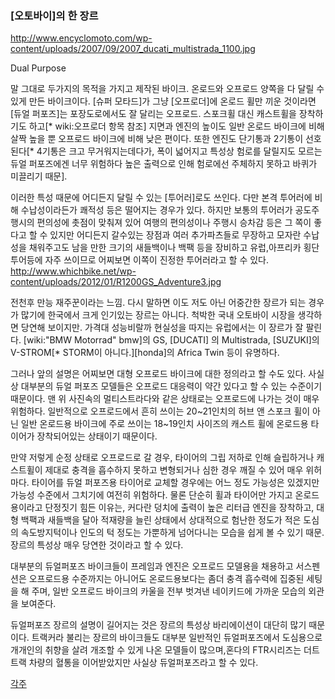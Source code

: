 === [오토바이]의 한 장르 ===

http://www.encyclomoto.com/wp-content/uploads/2007/09/2007_ducati_multistrada_1100.jpg

Dual Purpose

말 그대로 두가지의 목적을 가지고 제작된 바이크. 온로드와 오프로드 양쪽을 다 달릴 수 있게 만든 바이크이다.
[슈퍼 모타드]가 그냥 [오프로더]에 온로드 휠만 끼운 것이라면 [듀얼 퍼포즈]는 포장도로에서도 잘 달리는 오프로드. 스포크휠 대신 캐스트휠을 장착하기도 하고[* wiki:오프로더 항목 참조] 지면과 엔진의 높이도 일반 온로드 바이크에 비해 살짝 높을 뿐 오프로드 바이크에 비해 낮은 편이다. 또한 엔진도 단기통과 2기통이 선호된다[* 4기통은 크고 무거워지는데다가, 폭이 넓어지고 특성상 험로를 달릴지도 모르는 듀얼 퍼포즈에겐 너무 위험하다 높은 출력으로 인해 험로에선 주체하지 못하고 바퀴가 미끌리기 때문].

이러한 특성 때문에 어디든지 달릴 수 있는 [투어러]로도 쓰인다. 다만 본격 투어러에 비해 수납성이라든가 쾌적성 등은 떨어지는 경우가 있다.
하지만 보통의 투어러가 공도주행시의 편의성에 촛점이 맞춰져 있어 여행의 편의성이나 주행시 승차감 등은 그 쪽이 좋다고 할 수 있지만 어디든지 갈수있는 장점과 여러 추가파츠들로 무장하고 모자란 수납성을 채워주고도 남을 만한 크기의 새들백이나 백팩 등을 장비하고 유럽,아프리카 횡단 투어등에 자주 쓰이므로 어찌보면 이쪽이 진정한 투어러라고 할 수 있다.
http://www.whichbike.net/wp-content/uploads/2012/01/R1200GS_Adventure3.jpg

전천후 만능 재주꾼이라는 느낌. 다시 말하면 이도 저도 아닌 어중간한 장르가 되는 경우가 많기에 한국에서 크게 인기있는 장르는 아니다. 척박한 국내 오토바이 시장을 생각하면 당연해 보이지만. 가격대 성능비랄까 현실성을 따지는 유럽에서는 이 장르가 잘 팔린다. 
[wiki:"BMW Motorrad" bmw]의 GS, [DUCATI] 의 Multistrada, [SUZUKI]의 V-STROM[* STORM이 아니다.][honda]의 Africa Twin 등이 유명하다.

그러나 앞의 설명은 어찌보면 대형 오프로드 바이크에 대한 정의라고 할 수도 있다. 사실상 대부분의 듀얼 퍼포즈 모델들은 오프로드 대응력이 약간 있다고 할 수 있는 수준이기 때문이다. 맨 위 사진속의 멀티스트라다와 같은 상태로는 오프로드에 나가는 것이 매우 위험하다. 일반적으로 오프로드에서 흔히 쓰이는 20~21인치의 허브 앤 스포크 휠이 아닌 일반 온로드용 바이크에 주로 쓰이는 18~19인치 사이즈의 캐스트 휠에 온로드용 타이어가 장착되어있는 상태이기 때문이다. 

만약 저렇게 순정 상태로 오프로드로 갈 경우, 타이어의 그립 저하로 인해 슬립하거나 캐스트휠이 제대로 충격을 흡수하지 못하고 변형되거나 심한 경우 깨질 수 있어 매우 위허마다. 타이어를 듀얼 퍼포즈용 타이어로 교체할 경우에는 어느 정도 가능성은 있겠지만 가능성 수준에서 그치기에 여전히 위험하다. 물론 단순히 휠과 타이어만 가지고 온로드용이라고 단정짓기 힘든 이유는, 커다란 덩치에 출력이 높은 리터급 엔진을 장착하고, 대형 백팩과 새들백을 달아 적재량을 늘린 상태에서 상대적으로 험난한 정도가 적은 도심의 속도방지턱이나 인도의 턱 정도는 가뿐하게 넘어다니는 모습을 쉽게 볼 수 있기 때문. 장르의 특성상 매우 당연한 것이라고 할 수 있다.
 
대부분의 듀얼퍼포즈 바이크들이 프레임과 엔진은 오프로드 모델용을 채용하고 서스펜션은 오프로드용 수준까지는 아니어도 온로드용보다는 좀더 충격 흡수력에 집중된 세팅을 해 주며, 일반 오프로드 바이크의 카울을 전부 벗겨낸 네이키드에 가까운 모습의 외관을 보여준다. 

듀얼퍼포즈 장르의 설명이 길어지는 것은 장르의 특성상 바리에이션이 대단히 많기 때문이다. 트랙커라 불리는 장르의 바이크들도 대부분 일반적인 듀얼퍼포즈에서 도심용으로 개개인의 취향을 살려 개조할 수 있게 나온 모델들이 많으며,혼다의 FTR시리즈는 더트트랙 차량의 혈통을 이어받았지만 사실상 듀얼퍼포즈라고 할 수 있다. 

[[각주]]

